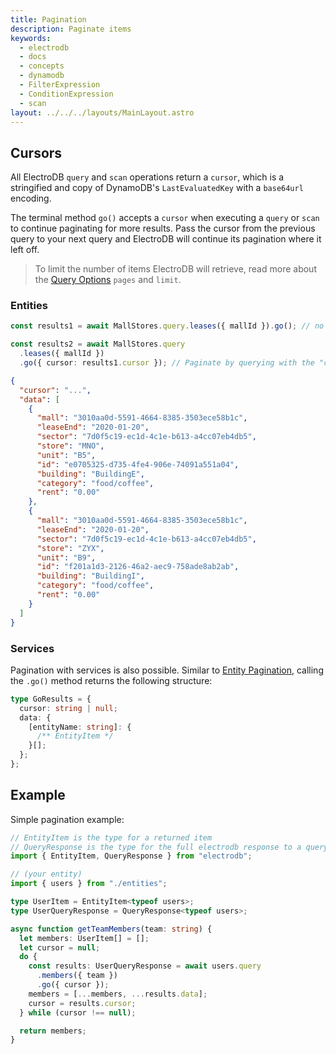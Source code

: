 ```yaml
---
title: Pagination
description: Paginate items
keywords:
  - electrodb
  - docs
  - concepts
  - dynamodb
  - FilterExpression
  - ConditionExpression
  - scan
layout: ../../../layouts/MainLayout.astro
---
```



<ExampleSetup />

## Cursors

All ElectroDB `query` and `scan` operations return a `cursor`, which is a stringified and copy of DynamoDB's `LastEvaluatedKey` with a `base64url` encoding.

The terminal method `go()` accepts a `cursor` when executing a `query` or `scan` to continue paginating for more results. Pass the cursor from the previous query to your next query and ElectroDB will continue its pagination where it left off.

> To limit the number of items ElectroDB will retrieve, read more about the [Query Options](/en/core-concepts/execution-queries) `pages` and `limit`.

### Entities

```typescript
const results1 = await MallStores.query.leases({ mallId }).go(); // no "cursor" passed to `.go()`

const results2 = await MallStores.query
  .leases({ mallId })
  .go({ cursor: results1.cursor }); // Paginate by querying with the "cursor" from your first query
```

```json results2
{
  "cursor": "...",
  "data": [
    {
      "mall": "3010aa0d-5591-4664-8385-3503ece58b1c",
      "leaseEnd": "2020-01-20",
      "sector": "7d0f5c19-ec1d-4c1e-b613-a4cc07eb4db5",
      "store": "MNO",
      "unit": "B5",
      "id": "e0705325-d735-4fe4-906e-74091a551a04",
      "building": "BuildingE",
      "category": "food/coffee",
      "rent": "0.00"
    },
    {
      "mall": "3010aa0d-5591-4664-8385-3503ece58b1c",
      "leaseEnd": "2020-01-20",
      "sector": "7d0f5c19-ec1d-4c1e-b613-a4cc07eb4db5",
      "store": "ZYX",
      "unit": "B9",
      "id": "f201a1d3-2126-46a2-aec9-758ade8ab2ab",
      "building": "BuildingI",
      "category": "food/coffee",
      "rent": "0.00"
    }
  ]
}
```

### Services

Pagination with services is also possible. Similar to [Entity Pagination](#entity-pagination), calling the `.go()` method returns the following structure:

```typescript
type GoResults = {
  cursor: string | null;
  data: {
    [entityName: string]: {
      /** EntityItem */
    }[];
  };
};
```

## Example

Simple pagination example:

```typescript
// EntityItem is the type for a returned item
// QueryResponse is the type for the full electrodb response to a query
import { EntityItem, QueryResponse } from "electrodb";

// (your entity)
import { users } from "./entities";

type UserItem = EntityItem<typeof users>;
type UserQueryResponse = QueryResponse<typeof users>;

async function getTeamMembers(team: string) {
  let members: UserItem[] = [];
  let cursor = null;
  do {
    const results: UserQueryResponse = await users.query
      .members({ team })
      .go({ cursor });
    members = [...members, ...results.data];
    cursor = results.cursor;
  } while (cursor !== null);

  return members;
}
```
